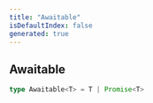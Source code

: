 ```yaml
---
title: "Awaitable"
isDefaultIndex: false
generated: true
---
```



<!-- This file was generated from the CommandKit source. Do not modify. Instead, re-run the "docgen" script -->


## Awaitable

<GenerationInfo sourceFile="packages/queue/src/driver.ts" sourceLine="1" packageName="@commandkit/queue" />



```ts title="Signature"
type Awaitable<T> = T | Promise<T>
```

